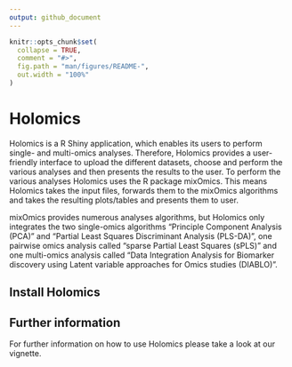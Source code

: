 ---
output: github_document
---

<!-- README.md is generated from README.Rmd. Please edit that file -->

```{r, include = FALSE}
knitr::opts_chunk$set(
  collapse = TRUE,
  comment = "#>",
  fig.path = "man/figures/README-",
  out.width = "100%"
)
```

# Holomics
Holomics is a R Shiny application, which enables its users to perform single- and multi-omics analyses. Therefore, Holomics provides a user-friendly interface to upload the different datasets, choose and perform the various analyses and then presents the results to the user. To perform the various analyses Holomics uses the R package mixOmics. This means Holomics takes the input files, forwards them to the mixOmics algorithms and takes the resulting plots/tables and presents them to user. 

mixOmics provides numerous analyses algorithms, but Holomics only integrates the two single-omics algorithms "Principle Component Analysis (PCA)" and "Partial Least Squares Discriminant Analysis (PLS-DA)", one pairwise omics analysis called "sparse Partial Least Squares (sPLS)" and one multi-omics analysis called "Data Integration Analysis for Biomarker discovery using Latent variable approaches for Omics studies (DIABLO)".

## Install Holomics
<!-- TODO -->

## Further information
For further information on how to use Holomics please take a look at our vignette.